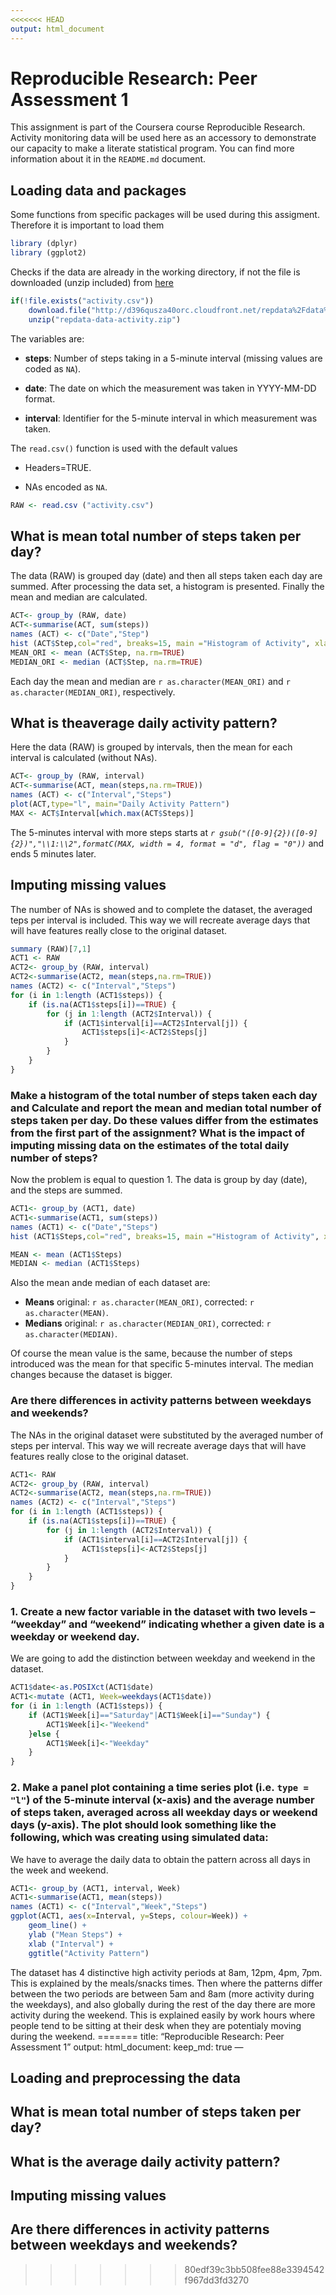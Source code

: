 ```yaml
---
<<<<<<< HEAD
output: html_document
---
```

# Reproducible Research: Peer Assessment 1
This assignment is part of the Coursera course Reproducible Research.
Activity monitoring data will be used here as an accessory to demonstrate our
capacity to make a literate statistical program.
You can find more information about it in the `README.md` document.

## Loading data and packages
Some functions from specific packages will be used during this assigment.
Therefore it is important to load them 

```r
library (dplyr)
library (ggplot2)
```

Checks if the data are already in the working directory, if not the file is downloaded
(unzip included) from [here](https://d396qusza40orc.cloudfront.net/repdata%2Fdata%2Factivity.zip)

```r
if(!file.exists("activity.csv"))
    download.file("http://d396qusza40orc.cloudfront.net/repdata%2Fdata%2Factivity.zip",destfile="repdata-data-activity.zip")
    unzip("repdata-data-activity.zip")
```

The variables are:

* **steps**: Number of steps taking in a 5-minute interval (missing
    values are coded as `NA`).
    
* **date**: The date on which the measurement was taken in YYYY-MM-DD
    format.
    
* **interval**: Identifier for the 5-minute interval in which
    measurement was taken.

The `read.csv()` function is used with the default values

* Headers=TRUE.

* NAs encoded as `NA`.

```r
RAW <- read.csv ("activity.csv")
```

## What is mean total number of steps taken per day?
The data (RAW) is grouped day (date) and then all steps taken each day are summed.
After processing the data set, a histogram is presented. 
Finally the mean and median are calculated.

```r
ACT<- group_by (RAW, date)
ACT<-summarise(ACT, sum(steps))
names (ACT) <- c("Date","Step")
hist (ACT$Step,col="red", breaks=15, main ="Histogram of Activity", xlab="Nº of Steps per day")
MEAN_ORI <- mean (ACT$Step, na.rm=TRUE)
MEDIAN_ORI <- median (ACT$Step, na.rm=TRUE)
```

Each day the mean and median are `r as.character(MEAN_ORI)` and `r as.character(MEDIAN_ORI)`,
respectively.

## What is theaverage daily activity pattern?
Here the data (RAW) is grouped by intervals,  then the mean for each 
interval is calculated (without NAs).

```r
ACT<- group_by (RAW, interval)
ACT<-summarise(ACT, mean(steps,na.rm=TRUE))
names (ACT) <- c("Interval","Steps")
plot(ACT,type="l", main="Daily Activity Pattern")
MAX <- ACT$Interval[which.max(ACT$Steps)]
```
 The 5-minutes interval with more steps starts at
 *`r gsub("([0-9]{2})([0-9]{2})","\\1:\\2",formatC(MAX, width = 4, format = "d", flag = "0"))`* 
 and ends 5 minutes later.

## Imputing missing values
The number of NAs is showed and to complete the dataset, the averaged
teps per interval is included.
This way we will recreate average days that will have features really close to
the original dataset.

```r
summary (RAW)[7,1]
ACT1 <- RAW
ACT2<- group_by (RAW, interval)
ACT2<-summarise(ACT2, mean(steps,na.rm=TRUE))
names (ACT2) <- c("Interval","Steps")
for (i in 1:length (ACT1$steps)) {
    if (is.na(ACT1$steps[i])==TRUE) {
        for (j in 1:length (ACT2$Interval)) {
            if (ACT1$interval[i]==ACT2$Interval[j]) {
                ACT1$steps[i]<-ACT2$Steps[j]
            }
        }
    }
}
```

### Make a histogram of the total number of steps taken each day and Calculate and report the **mean** and **median** total number of steps taken per day. Do these values differ from the estimates from the first part of the assignment? What is the impact of imputing missing data on the estimates of the total daily number of steps?
Now the problem is equal to question 1. The data is group by day (date),  
and the steps are summed.

```r
ACT1<- group_by (ACT1, date)
ACT1<-summarise(ACT1, sum(steps))
names (ACT1) <- c("Date","Steps")
hist (ACT1$Steps,col="red", breaks=15, main ="Histogram of Activity", xlab="Nº of Steps per day")

MEAN <- mean (ACT1$Steps) 
MEDIAN <- median (ACT1$Steps)
```
Also the mean ande median of each dataset are:

* **Means** original: `r as.character(MEAN_ORI)`, corrected: `r as.character(MEAN)`.
* **Medians** original: `r as.character(MEDIAN_ORI)`, corrected: `r as.character(MEDIAN)`.

Of course the mean value is the same, because the number of steps introduced 
was the mean for that specific 5-minutes interval.
The median changes because the dataset is bigger.

### Are there differences in activity patterns between weekdays and weekends?
The NAs in the original dataset were substituted by the averaged 
number of steps per interval.
This way we will recreate average days that will have features really close to
the original dataset.

```r
ACT1<- RAW
ACT2<- group_by (RAW, interval)
ACT2<-summarise(ACT2, mean(steps,na.rm=TRUE))
names (ACT2) <- c("Interval","Steps")
for (i in 1:length (ACT1$steps)) {
    if (is.na(ACT1$steps[i])==TRUE) {
        for (j in 1:length (ACT2$Interval)) {
            if (ACT1$interval[i]==ACT2$Interval[j]) {
                ACT1$steps[i]<-ACT2$Steps[j]
            }
        }
    }
}
```

### 1. Create a new factor variable in the dataset with two levels -- "weekday" and "weekend" indicating whether a given date is a weekday or weekend day.
We are going to add the distinction between weekday and weekend in the dataset.

```r
ACT1$date<-as.POSIXct(ACT1$date)
ACT1<-mutate (ACT1, Week=weekdays(ACT1$date))
for (i in 1:length (ACT1$steps)) {
    if (ACT1$Week[i]=="Saturday"|ACT1$Week[i]=="Sunday") {
        ACT1$Week[i]<-"Weekend"
    }else {
        ACT1$Week[i]<-"Weekday"
    }
}
```

### 2. Make a panel plot containing a time series plot (i.e. `type = "l"`) of the 5-minute interval (x-axis) and the average number of steps taken, averaged across all weekday days or weekend days (y-axis). The plot should look something like the following, which was creating using **simulated data**:
We have to average the daily data to obtain the pattern across all days in the week and weekend.

```r
ACT1<- group_by (ACT1, interval, Week)
ACT1<-summarise(ACT1, mean(steps))
names (ACT1) <- c("Interval","Week","Steps")
ggplot(ACT1, aes(x=Interval, y=Steps, colour=Week)) +
    geom_line() +
    ylab ("Mean Steps") +
    xlab ("Interval") +
    ggtitle("Activity Pattern")
```

The dataset has 4 distinctive high activity periods at 8am, 12pm, 4pm, 7pm. 
This is explained by the meals/snacks times. Then where the patterns differ 
between the two periods are between 5am and 8am (more activity during the weekdays), 
and also globally during the rest of the day there are more activity during the weekend. 
This is explained easily by work hours where people tend to be sitting at their 
desk when they are potentialy moving during the weekend.
=======
title: "Reproducible Research: Peer Assessment 1"
output: 
  html_document:
    keep_md: true
---


## Loading and preprocessing the data



## What is mean total number of steps taken per day?



## What is the average daily activity pattern?



## Imputing missing values



## Are there differences in activity patterns between weekdays and weekends?
>>>>>>> 80edf39c3bb508fee88e3394542f967dd3fd3270
